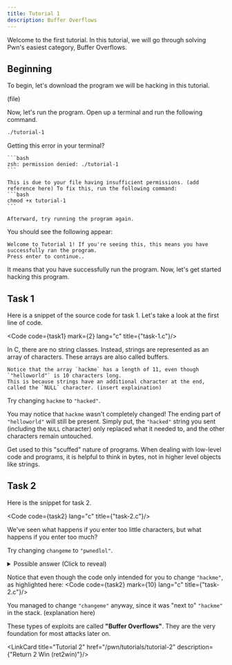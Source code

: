 ```yaml
---
title: Tutorial 1
description: Buffer Overflows
---
```




Welcome to the first tutorial. In this tutorial, we will go through solving Pwn's easiest category, Buffer Overflows.

## Beginning
To begin, let's download the program we will be hacking in this tutorial.

(file)

Now, let's run the program. Open up a terminal and run the following command.
```bash
./tutorial-1
```

<Aside type="tip">
    Getting this error in your terminal?

    ```bash
    zsh: permission denied: ./tutorial-1
    ```

    This is due to your file having insufficient permissions. (add reference here) To fix this, run the following command:
    ```bash
    chmod +x tutorial-1
    ```

    Afterward, try running the program again.
</Aside>

You should see the following appear:
```
Welcome to Tutorial 1! If you're seeing this, this means you have successfully ran the program.
Press enter to continue..
```

It means that you have successfully run the program. Now, let's get started hacking this program.

## Task 1
Here is a snippet of the source code for task 1. Let's take a look at the first line of code.

<Code code={task1} mark={2} lang="c" title={"task-1.c"}/>

<Aside type="note">
    In C, there are no string classes. Instead, strings are represented as an array of characters. These arrays are also called buffers.

    Notice that the array `hackme` has a length of 11, even though `"helloworld"` is 10 characters long.
    This is because strings have an additional character at the end, called the `NULL` character. (insert explaination)
</Aside>

Try changing `hackme` to `"hacked"`.

You may notice that `hackme` wasn't completely changed! The ending part of `"helloworld"` will still be present.
Simply put, the `"hacked"` string you sent (including the `NULL` character) only replaced what it needed to, and the other characters remain untouched.

Get used to this "scuffed" nature of programs. When dealing with low-level code and programs, it is helpful to think in bytes, not in higher level objects like strings.

## Task 2

Here is the snippet for task 2.

<Code code={task2} lang="c" title={"task-2.c"}/>

We've seen what happens if you enter too little characters, but what happens if you enter too much?

Try changing `changeme` to `"pwnedlol"`.

<details>
    <summary>Possible answer (Click to reveal)</summary>
    Note that this is not the only answer! The `"A"`'s can be replaced with anything, as long as there is 7 characters
    exactly.

    `AAAAAAApwnedlol`
</details>

Notice that even though the code only intended for you to change `"hackme"`, as highlighted here:
<Code code={task2} mark={10} lang="c" title={"task-2.c"}/>

You managed to change `"changeme"` anyway, since it was "next to" `"hackme"` in the stack. (explanation here)

These types of exploits are called **"Buffer Overflows"**. They are the very foundation for most attacks later on.

<LinkCard title="Tutorial 2" href="/pwn/tutorials/tutorial-2" description={"Return 2 Win (ret2win)"}/>